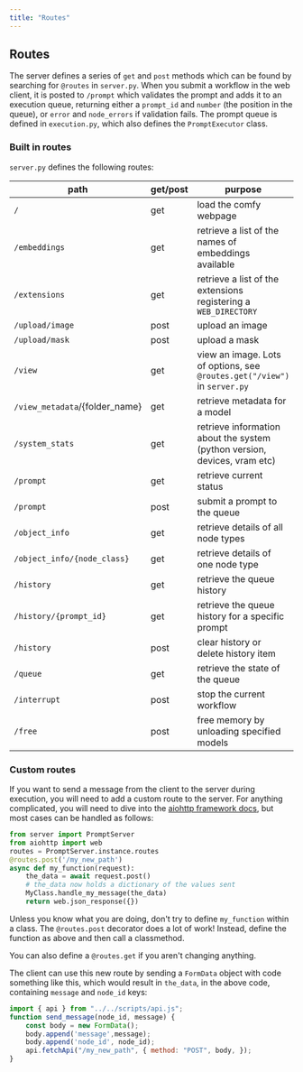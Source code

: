 ```yaml
---
title: "Routes"
---
```


## Routes

The server defines a series of `get` and `post` methods 
which can be found by searching for `@routes` in `server.py`. When you submit a workflow
in the web client, it is posted to `/prompt` which validates the prompt and adds it to an execution queue,
returning either a `prompt_id` and `number` (the position in the queue), or `error` and `node_errors` if validation fails.
The prompt queue is defined in `execution.py`, which also defines the `PromptExecutor` class. 

### Built in routes

`server.py` defines the following routes:

|path|get/post|purpose|
|-|-|-|
|`/`|get|load the comfy webpage|
|`/embeddings`|get|retrieve a list of the names of embeddings available|
|`/extensions`|get|retrieve a list of the extensions registering a `WEB_DIRECTORY`|
|`/upload/image`|post|upload an image|
|`/upload/mask`|post|upload a mask|
|`/view`|get|view an image. Lots of options, see `@routes.get("/view")` in `server.py`|
|`/view_metadata`/{folder_name}|get|retrieve metadata for a model|
|`/system_stats`|get|retrieve information about the system (python version, devices, vram etc)|
|`/prompt`|get|retrieve current status|
|`/prompt`|post|submit a prompt to the queue|
|`/object_info`|get|retrieve details of all node types|
|`/object_info/{node_class}`|get|retrieve details of one node type|
|`/history`|get|retrieve the queue history|
|`/history/{prompt_id}`|get|retrieve the queue history for a specific prompt|
|`/history`|post|clear history or delete history item|
|`/queue`|get|retrieve the state of the queue|
|`/interrupt`|post|stop the current workflow|
|`/free`|post|free memory by unloading specified models|

### Custom routes

If you want to send a message from the client to the server during execution, you will need to add a custom route to the server.
For anything complicated, you will need to dive into the [aiohttp framework docs](https://docs.aiohttp.org/), but most cases can 
be handled as follows:

```Python
from server import PromptServer
from aiohttp import web
routes = PromptServer.instance.routes
@routes.post('/my_new_path')
async def my_function(request):
    the_data = await request.post()
    # the_data now holds a dictionary of the values sent
    MyClass.handle_my_message(the_data)
    return web.json_response({})
```

<Tip>Unless you know what you are doing, don't try to define `my_function` within a class. 
The `@routes.post` decorator does a lot of work! Instead, define the function as above
and then call a classmethod.</Tip>

<Tip>You can also define a `@routes.get` if you aren't changing anything.</Tip>

The client can use this new route by sending a `FormData` object with code something like this,
which would result in `the_data`, in the above code, containing `message` and `node_id` keys:

```Javascript
import { api } from "../../scripts/api.js";
function send_message(node_id, message) {
    const body = new FormData();
    body.append('message',message);
    body.append('node_id', node_id);
    api.fetchApi("/my_new_path", { method: "POST", body, });
}
```